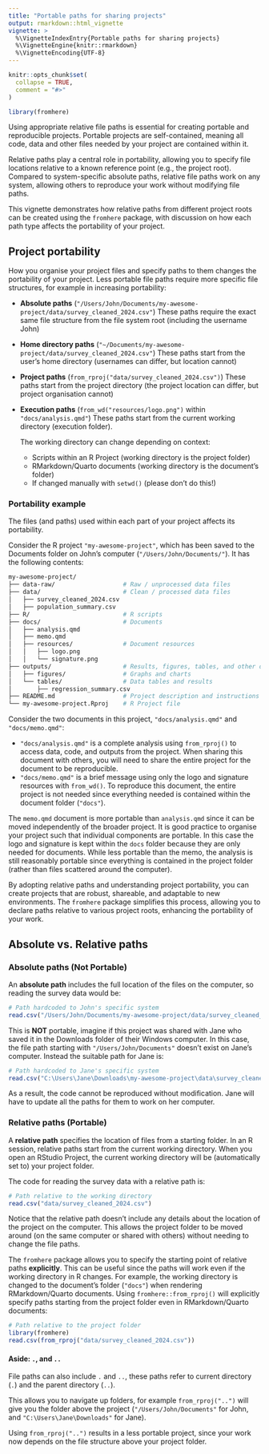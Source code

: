 ```yaml
---
title: "Portable paths for sharing projects"
output: rmarkdown::html_vignette
vignette: >
  %\VignetteIndexEntry{Portable paths for sharing projects}
  %\VignetteEngine{knitr::rmarkdown}
  %\VignetteEncoding{UTF-8}
---
```


```r
knitr::opts_chunk$set(
  collapse = TRUE,
  comment = "#>"
)
```

```r
library(fromhere)
```

Using appropriate relative file paths is essential for creating portable and reproducible projects. Portable projects are self-contained, meaning all code, data and other files needed by your project are contained within it.

Relative paths play a central role in portability, allowing you to specify file locations relative to a known reference point (e.g., the project root). Compared to system-specific absolute paths, relative file paths work on any system, allowing others to reproduce your work without modifying file paths.

This vignette demonstrates how relative paths from different project roots can be created using the `fromhere` package, with discussion on how each path type affects the portability of your project.

## Project portability

How you organise your project files and specify paths to them changes the portability of your project. Less portable file paths require more specific file structures, for example in increasing portability:

* **Absolute paths** (`"/Users/John/Documents/my-awesome-project/data/survey_cleaned_2024.csv"`)
  These paths require the exact same file structure from the file system root (including the username John)
* **Home directory paths** (`"~/Documents/my-awesome-project/data/survey_cleaned_2024.csv"`)
  These paths start from the user's home directory (usernames can differ, but location cannot)
* **Project paths** (`from_rproj("data/survey_cleaned_2024.csv")`)
  These paths start from the project directory (the project location can differ, but project organisation cannot)
* **Execution paths** (`from_wd("resources/logo.png")` within `"docs/analysis.qmd"`)
  These paths start from the current working directory (execution folder).
  
  The working directory can change depending on context:
  * Scripts within an R Project (working directory is the project folder)
  * RMarkdown/Quarto documents (working directory is the document's folder)
  * If changed manually with `setwd()` (please don't do this!)

### Portability example

The files (and paths) used within each part of your project affects its portability.

Consider the R project `"my-awesome-project"`, which has been saved to the Documents folder on John's computer (`"/Users/John/Documents/"`). It has the following contents:

```bash
my-awesome-project/
├── data-raw/                   # Raw / unprocessed data files
├── data/                       # Clean / processed data files
│   ├── survey_cleaned_2024.csv
│   ├── population_summary.csv
├── R/                          # R scripts
├── docs/                       # Documents
│   ├── analysis.qmd
│   ├── memo.qmd
│   ├── resources/              # Document resources
│   │   ├── logo.png
│   │   └── signature.png
├── outputs/                    # Results, figures, tables, and other outputs
│   ├── figures/                # Graphs and charts
│   └── tables/                 # Data tables and results
│       ├── regression_summary.csv
├── README.md                   # Project description and instructions
└── my-awesome-project.Rproj    # R Project file
```

Consider the two documents in this project, `"docs/analysis.qmd"` and `"docs/memo.qmd"`:

* `"docs/analysis.qmd"` is a complete analysis using `from_rproj()` to access data, code, and outputs from the project.
  When sharing this document with others, you will need to share the entire project for the document to be reproducible.
* `"docs/memo.qmd"` is a brief message using only the logo and signature resources with `from_wd()`.
  To reproduce this document, the entire project is not needed since everything needed is contained within the document folder (`"docs"`).

The `memo.qmd` document is more portable than `analysis.qmd` since it can be moved independently of the broader project. It is good practice to organise your project such that individual components are portable. In this case the logo and signature is kept within the `docs` folder because they are only needed for documents. While less portable than the memo, the analysis is still reasonably portable since everything is contained in the project folder (rather than files scattered around the computer).

By adopting relative paths and understanding project portability, you can create projects that are robust, shareable, and adaptable to new environments. The `fromhere` package simplifies this process, allowing you to declare paths relative to various project roots, enhancing the portability of your work.


## Absolute vs. Relative paths

<!-- Using relative paths ensures that file locations are resolved dynamically based on the current project structure. This avoids hardcoding system-specific absolute paths, which often differ between different systems. -->

### Absolute paths (Not Portable)

An **absolute path** includes the full location of the files on the computer, so reading the survey data would be:

```r
# Path hardcoded to John's specific system
read.csv("/Users/John/Documents/my-awesome-project/data/survey_cleaned_2024.csv")
```

This is **NOT** portable, imagine if this project was shared with Jane who saved it in the Downloads folder of their Windows computer. In this case, the file path starting with `"/Users/John/Documents"` doesn't exist on Jane's computer. Instead the suitable path for Jane is:

```r
# Path hardcoded to Jane's specific system
read.csv("C:\Users\Jane\Downloads\my-awesome-project\data\survey_cleaned_2024.csv")
```

As a result, the code cannot be reproduced without modification. Jane will have to update all the paths for them to work on her computer.

### Relative paths (Portable)

A **relative path** specifies the location of files from a starting folder. In an R session, relative paths start from the current working directory. When you open an RStudio Project, the current working directory will be (automatically set to) your project folder.

The code for reading the survey data with a relative path is:

```r
# Path relative to the working directory
read.csv("data/survey_cleaned_2024.csv")
```

Notice that the relative path doesn't include any details about the location of the project on the computer. This allows the project folder to be moved around (on the same computer or shared with others) without needing to change the file paths.

The `fromhere` package allows you to specify the starting point of relative paths **explicitly**. This can be useful since the paths will work even if the working directory in R changes. For example, the working directory is changed to the document's folder (`"docs"`) when rendering RMarkdown/Quarto documents. Using `fromhere::from_rproj()` will explicitly specify paths starting from the project folder even in RMarkdown/Quarto documents:

```r
# Path relative to the project folder
library(fromhere)
read.csv(from_rproj("data/survey_cleaned_2024.csv"))
```

#### Aside: `.`, and `..`

File paths can also include `.` and `..`, these paths refer to current directory (`.`) and the parent directory (`..`).

This allows you to navigate up folders, for example `from_rproj("..")` will give you the folder above the project (`"/Users/John/Documents"` for John, and `"C:\Users\Jane\Downloads"` for Jane).

Using `from_rproj("..")` results in a less portable project, since your work now depends on the file structure above your project folder.
